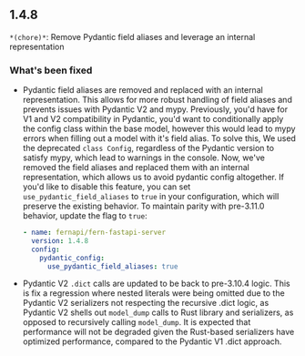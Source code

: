 ## 1.4.8
`*(chore)*`: Remove Pydantic field aliases and leverage an internal representation

### What's been fixed
- Pydantic field aliases are removed and replaced with an internal representation. This allows for more robust handling of field aliases and prevents issues with Pydantic V2 and mypy.
Previously, you'd have for V1 and V2 compatibility in Pydantic, you'd want to conditionally apply the config class within the base model, however this would lead to mypy errors when filling out a model with it's field alias. To solve this, We used the deprecated `class Config`, regardless of the Pydantic version to satisfy mypy, which lead to warnings in the console.
Now, we've removed the field aliases and replaced them with an internal representation, which allows us to avoid pydantic config altogether.
If you'd like to disable this feature, you can set `use_pydantic_field_aliases` to `true` in your configuration, which will preserve the existing behavior.
To maintain parity with pre-3.11.0 behavior, update the flag to `true`:

  ```yaml
  - name: fernapi/fern-fastapi-server
    version: 1.4.8
    config:
      pydantic_config:
        use_pydantic_field_aliases: true
  ```
- Pydantic V2 `.dict` calls are updated to be back to pre-3.10.4 logic. This is fix a regression where nested literals were being omitted due to the Pydantic V2 serializers not respecting the recursive .dict logic, as Pydantic V2 shells out `model_dump` calls to Rust library and serializers, as opposed to recursively calling `model_dump`.
It is expected that performance will not be degraded given the Rust-based serializers have optimized performance, compared to the Pydantic V1 .dict approach.

